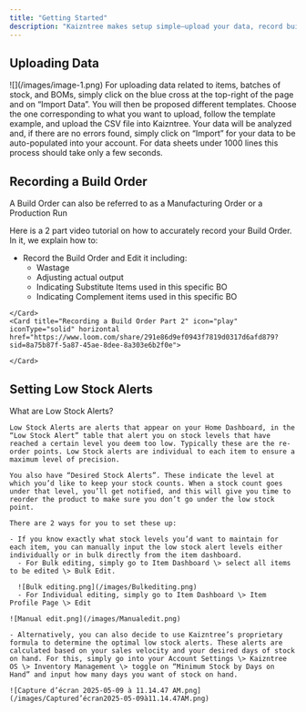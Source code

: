```yaml
---
title: "Getting Started"
description: "Kaizntree makes setup simple—upload your data, record builds, and set smart alerts—so your operations run smoothly from day one."
---
```


## Uploading Data

<Accordion title="How to Upload Data">
  <Frame>
    ![](/images/image-1.png)
  </Frame>
  <Steps>
    <Step>
      For uploading data related to items, batches of stock, and BOMs, simply click on the blue cross at the top-right of the page and on “Import Data”.
    </Step>
    <Step>
      You will then be proposed different templates. Choose the one corresponding to what you want to upload, follow the template example, and upload the CSV file into Kaizntree.
    </Step>
    <Step>
      Your data will be analyzed and, if there are no errors found, simply click on “Import” for your data to be auto-populated into your account. For data sheets under 1000 lines this process should take only a few seconds.
    </Step>
  </Steps>
</Accordion>

## Recording a Build Order

<Accordion title="How to Record a Build Order">
  A Build Order can also be referred to as a Manufacturing Order or a Production Run

  Here is a 2 part video tutorial on how to accurately record your Build Order. In it, we explain how to:

  - Record the Build Order and Edit it including:
    - Wastage
    - Adjusting actual output
    - Indicating Substitute Items used in this specific BO
    - Indicating Complement items used in this specific BO

  <CardGroup cols={1}>
    <Card title="Recording a Build Order Part 1" icon="play" iconType="solid" horizontal href="https://www.loom.com/share/dd163bf199de48f5b7bce4ee2195e42c?sid=3da348c2-56d2-4bc8-ad46-349da3681a44">
      
    </Card>
    <Card title="Recording a Build Order Part 2" icon="play" iconType="solid" horizontal href="https://www.loom.com/share/291e86d9ef0943f7819d0317d6afd879?sid=8a75b87f-5a87-45ae-8dee-8a303e6b2f0e">
      
    </Card>
  </CardGroup>
</Accordion>

## Setting Low Stock Alerts

<AccordionGroup>
  <Accordion title="How to Set Low Stock Alerts">
    What are Low Stock Alerts?

    Low Stock Alerts are alerts that appear on your Home Dashboard, in the “Low Stock Alert” table that alert you on stock levels that have reached a certain level you deem too low. Typically these are the re-order points. Low Stock alerts are individual to each item to ensure a maximum level of precision.

    You also have “Desired Stock Alerts”. These indicate the level at which you’d like to keep your stock counts. When a stock count goes under that level, you’ll get notified, and this will give you time to reorder the product to make sure you don’t go under the low stock point.

    There are 2 ways for you to set these up:

    - If you know exactly what stock levels you’d want to maintain for each item, you can manually input the low stock alert levels either individually or in bulk directly from the item dashboard.
      - For Bulk editing, simply go to Item Dashboard \> select all items to be edited \> Bulk Edit.

      ![Bulk editing.png](/images/Bulkediting.png)
      - For Individual editing, simply go to Item Dashboard \> Item Profile Page \> Edit

    ![Manual edit.png](/images/Manualedit.png)

    - Alternatively, you can also decide to use Kaizntree’s proprietary formula to determine the optimal low stock alerts. These alerts are calculated based on your sales velocity and your desired days of stock on hand. For this, simply go into your Account Settings \> Kaizntree OS \> Inventory Management \> toggle on “Minimum Stock by Days on Hand” and input how many days you want of stock on hand.

    ![Capture d’écran 2025-05-09 à 11.14.47 AM.png](/images/Captured’écran2025-05-09à11.14.47AM.png)
  </Accordion>
</AccordionGroup>